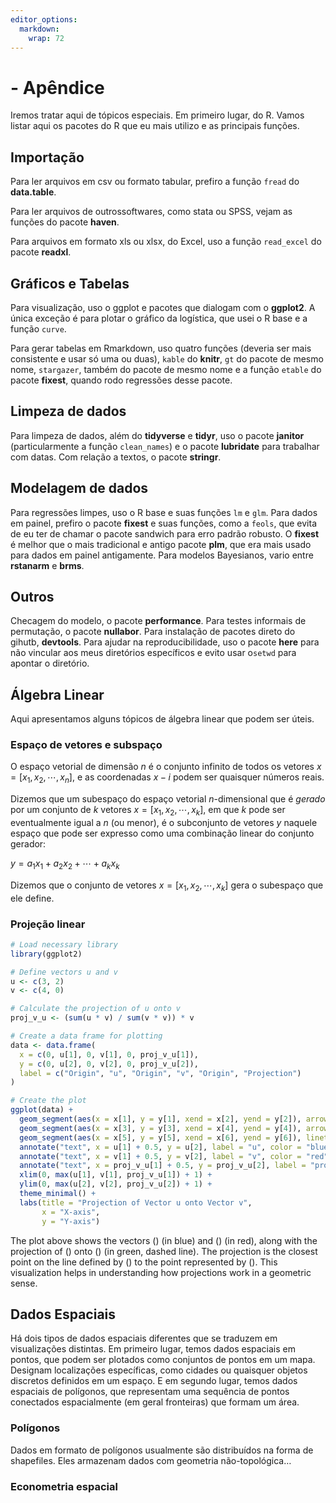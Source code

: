 ```yaml
---
editor_options: 
  markdown: 
    wrap: 72
---
```


# - Apêndice

Iremos tratar aqui de tópicos especiais. Em primeiro lugar, do R. Vamos listar aqui os pacotes do R que eu mais utilizo e as principais funções.

## Importação
Para ler arquivos em csv ou formato tabular, prefiro a função `fread` do **data.table**.

Para ler arquivos de outrossoftwares, como stata ou SPSS, vejam as funções do pacote **haven**.

Para arquivos em formato xls ou xlsx, do Excel, uso a função `read_excel` do pacote **readxl**.

## Gráficos e Tabelas

Para visualização, uso o ggplot e pacotes que dialogam com o **ggplot2**. A única exceção é para plotar o gráfico da logística, que usei o R base e a função `curve`.

Para gerar tabelas em Rmarkdown, uso quatro funções (deveria ser mais consistente e usar só uma ou duas), `kable` do **knitr**, `gt` do pacote de mesmo nome, `stargazer`, também do pacote de mesmo nome e a função `etable` do pacote **fixest**, quando rodo regressões desse pacote.

## Limpeza de dados
Para limpeza de dados, além do **tidyverse** e **tidyr**, uso o pacote **janitor** (particularmente a função `clean_names`) e o pacote **lubridate** para trabalhar com datas. Com relação a textos, o pacote **stringr**.

## Modelagem de dados
Para regressões limpes, uso o R base e suas funções `lm` e `glm`. Para dados em painel, prefiro o pacote **fixest** e suas funções, como a `feols`, que evita de eu ter de chamar o pacote sandwich para erro padrão robusto. O **fixest** é melhor que o mais tradicional e antigo pacote **plm**, que era mais usado para dados em painel antigamente. Para modelos Bayesianos, vario entre **rstanarm** e **brms**.

## Outros
Checagem do modelo, o pacote **performance**.
Para testes informais de permutação, o pacote **nullabor**.
Para instalação de pacotes direto do gihutb, **devtools**.
Para ajudar na reproducibilidade, uso o pacote **here** para não vincular aos meus diretórios específicos e evito usar o`setwd` para apontar o diretório.

## Álgebra Linear

Aqui apresentamos alguns tópicos de álgebra linear que podem ser úteis.

### Espaço de vetores e subspaço

O espaço vetorial de dimensão $n$ é o conjunto infinito de todos os vetores $x = [x_1, x_2, \cdots, x_n]$, e as coordenadas $x-i$ podem ser quaisquer números reais.

Dizemos que um subespaço do espaço vetorial $n$-dimensional que é *gerado* por um conjunto de $k$ vetores $x = [x_1, x_2, \cdots, x_k]$, em que $k$ pode ser eventualmente igual a $n$ (ou menor), é o subconjunto de vetores $y$ naquele espaço que pode ser expresso como uma combinação linear do conjunto gerador:

$y = a_1x_1 + a_2x_2 + \cdots + a_kx_k$

Dizemos que o conjunto de vetores $x = [x_1, x_2, \cdots, x_k]$ gera o subespaço que ele define.

### Projeção linear

```r
# Load necessary library
library(ggplot2)

# Define vectors u and v
u <- c(3, 2)
v <- c(4, 0)

# Calculate the projection of u onto v
proj_v_u <- (sum(u * v) / sum(v * v)) * v

# Create a data frame for plotting
data <- data.frame(
  x = c(0, u[1], 0, v[1], 0, proj_v_u[1]),
  y = c(0, u[2], 0, v[2], 0, proj_v_u[2]),
  label = c("Origin", "u", "Origin", "v", "Origin", "Projection")
)

# Create the plot
ggplot(data) +
  geom_segment(aes(x = x[1], y = y[1], xend = x[2], yend = y[2]), arrow = arrow(length = unit(0.3, "cm")), color = "blue", size = 1.2) +
  geom_segment(aes(x = x[3], y = y[3], xend = x[4], yend = y[4]), arrow = arrow(length = unit(0.3, "cm")), color = "red", size = 1.2) +
  geom_segment(aes(x = x[5], y = y[5], xend = x[6], yend = y[6]), linetype = "dashed", color = "green", size = 1.2) +
  annotate("text", x = u[1] + 0.5, y = u[2], label = "u", color = "blue") +
  annotate("text", x = v[1] + 0.5, y = v[2], label = "v", color = "red") +
  annotate("text", x = proj_v_u[1] + 0.5, y = proj_v_u[2], label = "proj_v_u", color = "green") +
  xlim(0, max(u[1], v[1], proj_v_u[1]) + 1) +
  ylim(0, max(u[2], v[2], proj_v_u[2]) + 1) +
  theme_minimal() +
  labs(title = "Projection of Vector u onto Vector v",
       x = "X-axis",
       y = "Y-axis")

```

The plot above shows the vectors \(\mathbf{u}\) (in blue) and \(\mathbf{v}\) (in red), along with the projection of \(\mathbf{u}\) onto \(\mathbf{v}\) (in green, dashed line). The projection is the closest point on the line defined by \(\mathbf{v}\) to the point represented by \(\mathbf{u}\). This visualization helps in understanding how projections work in a geometric sense.

## Dados Espaciais

Há dois tipos de dados espaciais diferentes que se traduzem em visualizações distintas. Em primeiro lugar, temos dados espaciais em pontos, que podem ser plotados como conjuntos de pontos em um mapa. Designam localizações específicas, como cidades ou quaisquer objetos discretos definidos em um espaço. E em segundo lugar, temos dados espaciais de polígonos, que representam uma sequência de pontos conectados espacialmente (em geral fronteiras) que formam um área.

### Polígonos

Dados em formato de polígonos usualmente são distribuídos na forma de shapefiles. Eles armazenam dados com geometria não-topológica...

### Econometria espacial



